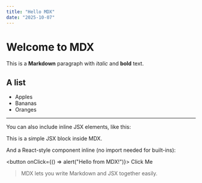 ```yaml
---
title: "Hello MDX"
date: "2025-10-07"
---
```


# Welcome to MDX

This is a **Markdown** paragraph with _italic_ and **bold** text.

<Another />

## A list

- Apples  
- Bananas  
- Oranges  

---

You can also include inline JSX elements, like this:

<div style={{ padding: "10px", backgroundColor: "#f0f0f0", borderRadius: "8px" }}>
  <p>This is a simple JSX block inside MDX.</p>
</div>

And a React-style component inline (no import needed for built-ins):

<button onClick={() => alert("Hello from MDX!")}>
  Click Me
</button>

> MDX lets you write Markdown and JSX together easily.

